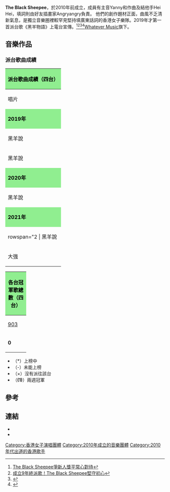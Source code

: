 '''The Black Sheepee'''，於2010年前成立，成員有主音Yanny和作曲及結他手Hei Hei，填詞則由好友插畫家Angryangry負責。 他們的創作題材正面，曲風不乏清新氣息，是獨立音樂圈裡較罕見堅持填廣東話詞的香港女子樂隊。2019年才第一首派台歌《黑羊物語》上電台宣傳。<ref>[https://hk.on.cc/hk/bkn/cnt/entertainment/20191204/bkn-20191204041529525-1204_00862_001.html   The Black Sheepee爭新人獎平常心對待]</ref><ref>[https://hk.on.cc/hk/bkn/cnt/entertainment/20190618/bkn-20190618135201815-0618_00862_001.html   成立9年終派歌！The Black Sheepee堅守初心]</ref><ref>{{Cite web |url=https://hk.appledaily.com/entertainment/20191113/CCSSO4TX5CB7D7WOF5YECR3UKA/ |title=【娛樂人物】樂壇生力軍　亂世團結香港人 |access-date=2021-02-28 |archive-date=2020-09-19 |archive-url=https://web.archive.org/web/20200919223654/https://hk.appledaily.com/entertainment/20191113/CCSSO4TX5CB7D7WOF5YECR3UKA/ |dead-url=no }}</ref><ref>{{Cite web |url=https://www.vjmedia.com.hk/articles/2014/05/03/71007 |title=　　　正面＋清新＋廣東話創作樂隊－ The Black Sheepee 專訪 |access-date=2021-02-28 |archive-date=2019-09-04 |archive-url=https://web.archive.org/web/20190904055412/https://www.vjmedia.com.hk/articles/2014/05/03/71007 |dead-url=no }}</ref>[[Whatever_Music|Whatever Music]]旗下。

==音樂作品==
===派台歌曲成績===
{| class="wikitable" cellpadding="1"
|-
! style="background:LightGreen ; color:black" colspan="8" | '''派台歌曲成績（四台）'''
|-
| width="160"| 唱片 || width="160"| 歌曲 || width="50"| [[903專業推介|903]] || width="50"| [[歷年中文歌曲龍虎榜冠軍歌曲|RTHK]] || width="50"| [[新城勁爆流行榜|997]] || width="50"| [[勁歌金榜|TVB]] ||colspan=2 width="250"| 備註
|-
! style="background:LightGreen ; color:black" colspan="8" | '''2019年'''
|-
| 黑羊說 || 黑羊物語 || 11 || - || - || × || 
|-
| 黑羊說 || 浮樽 || 11 || - || - || × || Featuring [[李拾壹|李拾壹]]
|-
! style="background:LightGreen ; color:black" colspan="8" | '''2020年'''
|-
| 黑羊說 || 惜你老鼠 || 19 || - || - || × || 
|-
! style="background:LightGreen ; color:black" colspan="8" | '''2021年'''
|-
| rowspan="2 | 黑羊說 || 季候鳥 || - || - || - || × || 
|-
|  大強 || - || - || - || × || 
|}
{| class="wikitable" cellpadding="1"
|-
! style="background:LightGreen; color:black"  colspan="8" | '''各台冠軍歌總數（四台）'''
|-
| width="50"| [[903專業推介|903]] || width="50"| [[歷年中文歌曲龍虎榜冠軍歌曲|RTHK]] || width="50"| [[新城勁爆流行榜|997]] || width="50"| [[勁歌金榜|TVB]] || width="240"| 備註
|-
| '''0''' || '''0''' || '''0''' || '''0''' || '''四台冠軍歌總數：0'''
|}
*（*）上榜中
*（-）未能上榜
*（×）沒有派往該台
*（'''(1)'''）兩週冠軍

==參考==
{{reflist}}
==連結==
*{{facebook|theblacksheepee}}
*{{instagram|theblacksheepee}}
[[Category:香港女子演唱團體|Category:香港女子演唱團體]]
[[Category:2010年成立的音樂團體|Category:2010年成立的音樂團體]]
[[Category:2010年代出道的香港歌手|Category:2010年代出道的香港歌手]]